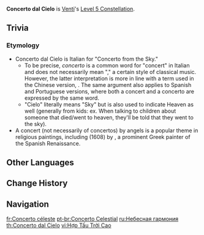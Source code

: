 {{Constellation Infobox
|image       = Constellation Concerto dal Cielo.png
|description = Increases the Level of [[Skyward Sonnet]] by 3.<br />Maximum upgrade level is 15.
|level       = 5
|character   = Venti
|utility1    = Talent Level Increase
|utility2    = Elemental Skill Level Increase
}}
'''Concerto dal Cielo''' is [[Venti]]'s [[Level 5 Constellation]].

==Trivia==
===Etymology===
* Concerto dal Cielo is Italian for "Concerto from the Sky."
** To be precise, ''concerto'' is a common word for "concert" in Italian and does not necessarily mean "{{w|concerto}}," a certain style of classical music. However, the latter interpretation is more in line with a term used in the Chinese version, {{lang|''xiézòu''|zh=协奏|zh_tl=concerto}}. The same argument also applies to Spanish and Portuguese versions, where both a concert and a concerto are expressed by the same word.
** "Cielo" literally means "Sky" but is also used to indicate Heaven as well (generally from kids: ex. When talking to children about someone that died/went to heaven, they'll be told that they went to the sky).
* A concert (not necessarily of concertos) by angels is a popular theme in religious paintings, including ''{{w|Concert of Angels}}'' (1608) by {{w|El Greco}}, a prominent Greek painter of the Spanish Renaissance.

==Other Languages==
{{Other Languages
|en      = Concerto dal Cielo
|en_lang = it
|en_tl   = Concerto From the Sky
|en_note = See the [[#Etymology|Etymology section]].
|zhs     = 高天的协奏
|zhs_rm  = Gāotiān de Xiézòu
|zht     = 高天的協奏
|zht_rm  = Gāotiān de Xiézòu
|zh_tl   = Concerto of High Heaven
|ja      = 高天の協奏
|ja_rm   = Kouten no Kyousou
|ja_tl   = Ensemble of High Heaven
|ja_note = Probably it is intended to mean {{lang|''Kouten no Kyousou-kyoku''|ja=高天の協奏曲|ja_tl=Concerto of High Heaven}} but shortened to match the Chinese rendering.
|ko      = 높은 하늘의 협주
|ko_rm   = Noppeun Haneul-ui Hyeopju
|ko_tl   = Concerto of High Sky
|es      = Concierto celestial
|es_tl   = Celestial Concerto<ref group="•" name="ES-PT">'''ES & PT:''' See the [[#Etymology|Etymology section]].</ref>
|fr      = Concerto céleste
|fr_tl   = Celestial Concerto
|ru      = Небесная гармония
|ru_tl   = Heavenly Harmony
|th      = Concerto dal Cielo
|vi      = Hợp Tấu Trời Cao
|vi_tl   = Concert of High Heaven
|de      = Concerto dal Cielo
|id      = Concerto dal Cielo
|pt      = Concerto Celestial
|pt_tl   = Celestial Concerto<ref group="•" name="ES-PT" />
|tr      = Göklerin Konçertosu
|tr_tl   = Concerto of Skies
|it      = Concerto dal Cielo
|it_tl   = Concert From the Sky
}}

==Change History==
{{Change History|1.0}}

==Navigation==
{{Talent Navbox|Venti}}

[[fr:Concerto céleste]]
[[pt-br:Concerto Celestial]]
[[ru:Небесная гармония]]
[[th:Concerto dal Cielo]]
[[vi:Hợp Tấu Trời Cao]]